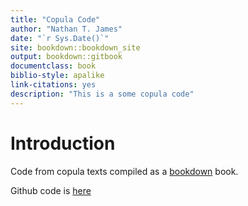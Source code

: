 ```yaml
---
title: "Copula Code"
author: "Nathan T. James"
date: "`r Sys.Date()`"
site: bookdown::bookdown_site
output: bookdown::gitbook
documentclass: book
biblio-style: apalike
link-citations: yes
description: "This is a some copula code"
---
```


# Introduction

Code from copula texts compiled as a [bookdown](https://bookdown.org/yihui/bookdown/) book.

Github code is [here](https://github.com/ntjames/copula_code)
